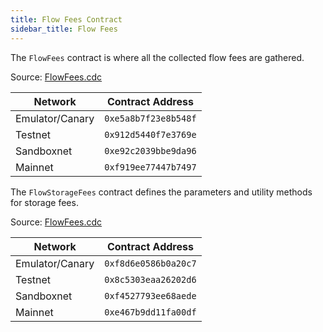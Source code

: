 ```yaml
---
title: Flow Fees Contract
sidebar_title: Flow Fees
---
```


The `FlowFees` contract is where all the collected flow fees are gathered.

Source: [FlowFees.cdc](https://github.com/onflow/flow-core-contracts/blob/master/contracts/FlowFees.cdc)

| Network         | Contract Address     |
| --------------- | -------------------- |
| Emulator/Canary | `0xe5a8b7f23e8b548f` |
| Testnet         | `0x912d5440f7e3769e` |
| Sandboxnet      | `0xe92c2039bbe9da96` |
| Mainnet         | `0xf919ee77447b7497` |


The `FlowStorageFees` contract defines the parameters and utility methods for storage fees.

Source: [FlowFees.cdc](https://github.com/onflow/flow-core-contracts/blob/master/contracts/FlowStorageFees.cdc)

| Network         | Contract Address     |
| --------------- | -------------------- |
| Emulator/Canary | `0xf8d6e0586b0a20c7` |
| Testnet         | `0x8c5303eaa26202d6` |
| Sandboxnet      | `0xf4527793ee68aede` |
| Mainnet         | `0xe467b9dd11fa00df` |